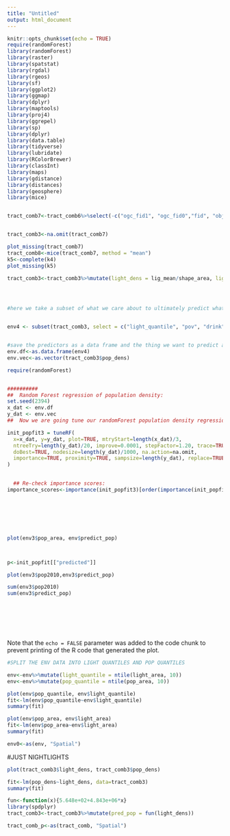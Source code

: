 ---
title: "Untitled"
output: html_document
---

```{r setup, include=FALSE}
knitr::opts_chunk$set(echo = TRUE)
require(randomForest)
library(randomForest)
library(raster)
library(spatstat)
library(rgdal)
library(rgeos)
library(sf)
library(ggplot2)
library(ggmap)
library(dplyr)
library(maptools)
library(proj4)
library(ggrepel)
library(sp)
library(dplyr)
library(data.table)
library(tidyverse)
library(lubridate)
library(RColorBrewer)
library(classInt)
library(maps)
library(gdistance)
library(distances)
library(geosphere)
library(mice)


tract_comb7<-tract_comb6%>%select(-c("ogc_fid1", "ogc_fid0","fid", "objectid","ces_3_0_pe","ciscorep", "ozonep","pmp","dieselp","drinkp","pestp","rseihazp","trafficp","cleanupsp","gwthreatsp","hazp","iwbp","swisp","pollutionp","asthmap","lbwp","cvdp","edup","lingp","povp","unempp","housingbp","popcharp","objectid_1","X_count","X_sum","X_mean","fr_gcount","fr_gmean","fr_gsum","geometry.x","geometry.y","population" , "populati_1"))


tract_comb3<-na.omit(tract_comb7)

plot_missing(tract_comb7)
tract_comb8<-mice(tract_comb7, method = "mean")
k5<-complete(k4)
plot_missing(k5)

tract_comb3<-tract_comb3%>%mutate(light_dens = lig_mean/shape_area, light_quantile = ntile(light_dens, 10), pop_dens = as.numeric(pop2010)/shape_area*1000000, populati_1=0, population = 0, pop_quantile = ntile(pop_dens, 10), pov=as.numeric(pov), ag_dens = ag_area/shape_area)




#here we take a subset of what we care about to ultimately predict whatever it is we want to predict


env4 <- subset(tract_comb3, select = c("light_quantile", "pov", "drink", "swis", "pollution", "pm", "ozone", "gwthreats", "road_distance","trans_distance","white_pct", "ag_dens", "gas_distance", "haz","iwb","asthma","lbw","other_pct","asian_amer","native_ame","african_am","hispanic_p","elderly_ov","pop_11_64_","children_u","popcharsco","housingb","unemp","ling","edu","cvd"))


#save the predictors as a data frame and the thing we want to predict as a vecotr..
env.df<-as.data.frame(env4)
env.vec<-as.vector(tract_comb3$pop_dens)


```




```{r pressure, echo=FALSE}
require(randomForest)


##########
##  Random Forest regression of population density:
set.seed(2394)
x_dat <- env.df
y_dat <- env.vec
##  Now we are going tune our randomForest population density regression: 

init_popfit3 = tuneRF(
  x=x_dat, y=y_dat, plot=TRUE, mtryStart=length(x_dat)/3,
  ntreeTry=length(y_dat)/20, improve=0.0001, stepFactor=1.20, trace=TRUE,
  doBest=TRUE, nodesize=length(y_dat)/1000, na.action=na.omit, 
  importance=TRUE, proximity=TRUE, sampsize=length(y_dat), replace=TRUE
) 

  
  ## Re-check importance scores:
importance_scores<-importance(init_popfit3)[order(importance(init_popfit3)[,1], decreasing=TRUE),]







plot(env3$pop_area, env$predict_pop)



p<-init_popfit[["predicted"]]

plot(env3$pop2010,env3$predict_pop)

sum(env3$pop2010)
sum(env3$predict_pop)



 




```

Note that the `echo = FALSE` parameter was added to the code chunk to prevent printing of the R code that generated the plot.



```{r}
#SPLIT THE ENV DATA INTO LIGHT QUANTILES AND POP QUANTILES

env<-env%>%mutate(light_quantile = ntile(light_area, 10))
env<-env%>%mutate(pop_quantile = ntile(pop_area, 10))

plot(env$pop_quantile, env$light_quantile)
fit<-lm(env$pop_quantile~env$light_quantile)
summary(fit)

plot(env$pop_area, env$light_area)
fit<-lm(env$pop_area~env$light_area)
summary(fit)

env0<-as(env, "Spatial")

```



#JUST NIGHTLIGHTS
```{r}

plot(tract_comb3$light_dens, tract_comb3$pop_dens)

fit<-lm(pop_dens~light_dens, data=tract_comb3)
summary(fit)

fun<-function(x){5.648e+02+4.843e+06*x}
library(spdplyr)
tract_comb3<-tract_comb3%>%mutate(pred_pop = fun(light_dens))

tract_comb_p<-as(tract_comb, "Spatial")
```



 